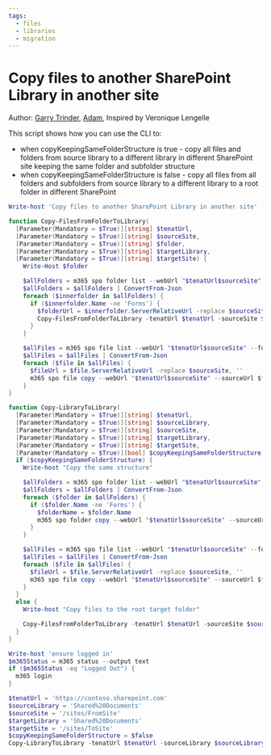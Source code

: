 ```yaml
---
tags:
  - files
  - libraries
  - migration
---
```



# Copy files to another SharePoint Library in another site

Author: [Garry Trinder](https://github.com/garrytrinder), [Adam](https://github.com/Adam-it), Inspired by Veronique Lengelle

This script shows how you can use the CLI to:

- when copyKeepingSameFolderStructure is true - copy all files and folders from source library to a different library in different SharePoint site keeping the same folder and subfolder structure
- when copyKeepingSameFolderStructure is false - copy all files from all folders and subfolders from source library to a different library to a root folder in different SharePoint

<Tabs>
  <TabItem value="PowerShell">

  ```powershell
  Write-host 'Copy files to another SharePoint Library in another site'

  function Copy-FilesFromFolderToLibrary(
    [Parameter(Mandatory = $True)][string] $tenatUrl,
    [Parameter(Mandatory = $True)][string] $sourceSite,
    [Parameter(Mandatory = $True)][string] $folder,
    [Parameter(Mandatory = $True)][string] $targetLibrary,
    [Parameter(Mandatory = $True)][string] $targetSite) {
      Write-Host $folder

      $allFolders = m365 spo folder list --webUrl "$tenatUrl$sourceSite" --parentFolderUrl $folder --output 'json'
      $allFolders = $allFolders | ConvertFrom-Json
      foreach ($innerfolder in $allFolders) {
        if ($innerfolder.Name -ne 'Forms') {
          $folderUrl = $innerfolder.ServerRelativeUrl -replace $sourceSite, ''
          Copy-FilesFromFolderToLibrary -tenatUrl $tenatUrl -sourceSite $sourceSite -folder $folderUrl -targetLibrary $targetLibrary -targetSite $targetSite
        }
      }

      $allFiles = m365 spo file list --webUrl "$tenatUrl$sourceSite" --folder $folder.substring(1) --output 'json'
      $allFiles = $allFiles | ConvertFrom-Json
      foreach ($file in $allFiles) {
        $fileUrl = $file.ServerRelativeUrl -replace $sourceSite, ''
        m365 spo file copy --webUrl "$tenatUrl$sourceSite" --sourceUrl $fileUrl --targetUrl "$targetSite/$targetLibrary"
      }
  }

  function Copy-LibraryToLibrary(
    [Parameter(Mandatory = $True)][string] $tenatUrl,
    [Parameter(Mandatory = $True)][string] $sourceLibrary,
    [Parameter(Mandatory = $True)][string] $sourceSite,
    [Parameter(Mandatory = $True)][string] $targetLibrary,
    [Parameter(Mandatory = $True)][string] $targetSite,
    [Parameter(Mandatory = $True)][bool] $copyKeepingSameFolderStructure) {
    if ($copyKeepingSameFolderStructure) {
      Write-host "Copy the same structure"

      $allFolders = m365 spo folder list --webUrl "$tenatUrl$sourceSite" --parentFolderUrl "/$sourceLibrary" --output 'json'
      $allFolders = $allFolders | ConvertFrom-Json
      foreach ($folder in $allFolders) {
        if ($folder.Name -ne 'Forms') {
          $folderName = $folder.Name
          m365 spo folder copy --webUrl "$tenatUrl$sourceSite" --sourceUrl "/$sourceLibrary/$folderName" --targetUrl "$targetSite/$targetLibrary"
        }
      }

      $allFiles = m365 spo file list --webUrl "$tenatUrl$sourceSite" --folderUrl $sourceLibrary --output 'json'
      $allFiles = $allFiles | ConvertFrom-Json
      foreach ($file in $allFiles) {
        $fileUrl = $file.ServerRelativeUrl -replace $sourceSite, ''
        m365 spo file copy --webUrl "$tenatUrl$sourceSite" --sourceUrl $fileUrl --targetUrl "$targetSite/$targetLibrary"
      }
    }
    else {
      Write-host "Copy files to the root target folder"

      Copy-FilesFromFolderToLibrary -tenatUrl $tenatUrl -sourceSite $sourceSite -folder "/$sourceLibrary" -targetLibrary $targetLibrary -targetSite $targetSite
    }
  }

  Write-host 'ensure logged in'
  $m365Status = m365 status --output text
  if ($m365Status -eq "Logged Out") {
    m365 login
  }

  $tenatUrl = 'https://contoso.sharepoint.com'
  $sourceLibrary = 'Shared%20Documents'
  $sourceSite = '/sites/FromSite'
  $targetLibrary = 'Shared%20Documents'
  $targetSite = '/sites/ToSite'
  $copyKeepingSameFolderStructure = $false
  Copy-LibraryToLibrary -tenatUrl $tenatUrl -sourceLibrary $sourceLibrary -sourceSite $sourceSite -targetLibrary $targetLibrary -targetSite $targetSite -copyKeepingSameFolderStructure $copyKeepingSameFolderStructure
  ```

  </TabItem>
</Tabs>

